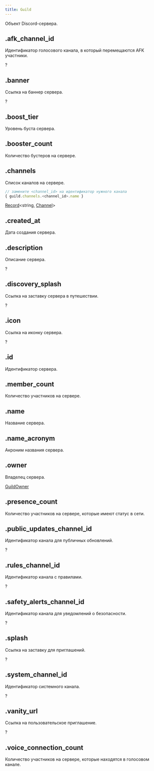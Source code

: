 ```yaml
---
title: Guild
---
```



Объект Discord-сервера.

## .afk_channel_id

Идентификатор голосового канала, в который перемещаются AFK участники.

?<MdnRef dataType="String" />

## .banner

Ссылка на баннер сервера.

?<MdnRef dataType="String" />

## .boost_tier

Уровень буста сервера.

<MdnRef dataType="Number" />

## .booster_count

Количество бустеров на сервере.

<MdnRef dataType="Number" />

## .channels

Список каналов на сервере.

```javascript
// замените <channel_id> на идентификатор нужного канала
{ guild.channels.<channel_id>.name }
```

[Record](https://www.typescriptlang.org/docs/handbook/utility-types.html#recordkeys-type)\<string, [Channel](channel.mdx)>

## .created_at

Дата создания сервера.

<MdnRef dataType="Number" />

## .description

Описание сервера.

?<MdnRef dataType="String" />

## .discovery_splash

Ссылка на заставку сервера в путешествии.

?<MdnRef dataType="String" />

## .icon

Ссылка на иконку сервера.

?<MdnRef dataType="String" />

## .id

Идентификатор сервера.

<MdnRef dataType="String" />

## .member_count

Количество участников на сервере.

<MdnRef dataType="Number" />

## .name

Название сервера.

<MdnRef dataType="String" />

## .name_acronym

Акроним названия сервера.

<MdnRef dataType="String" />

## .owner

Владелец сервера.

[GuildOwner](guildowner.mdx)

## .presence_count

Количество участников на сервере, которые имеют статус в сети.

<MdnRef dataType="Number" />

## .public_updates_channel_id

Идентификатор канала для публичных обновлений.

?<MdnRef dataType="String" />

## .rules_channel_id

Идентификатор канала с правилами.

?<MdnRef dataType="String" />

## .safety_alerts_channel_id

Идентификатор канала для уведомлений о безопасности.

?<MdnRef dataType="String" />

## .splash

Ссылка на заставку для приглашений.

?<MdnRef dataType="String" />

## .system_channel_id

Идентификатор системного канала.

?<MdnRef dataType="String" />

## .vanity_url

Ссылка на пользовательское приглашение.

?<MdnRef dataType="String" />

## .voice_connection_count

Количество участников на сервере, которые находятся в голосовом канале.

<MdnRef dataType="Number" />
